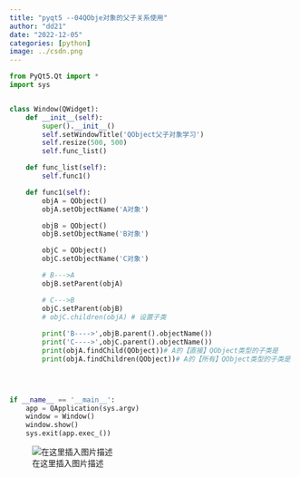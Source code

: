 ```yaml
---
title: "pyqt5 --04QObje对象的父子关系使用"
author: "dd21"
date: "2022-12-05" 
categories: [python]
image: ../csdn.png
---
```



```python
from PyQt5.Qt import *
import sys


class Window(QWidget):
    def __init__(self):
        super().__init__()
        self.setWindowTitle('QObject父子对象学习')
        self.resize(500, 500)
        self.func_list()

    def func_list(self):
        self.func1()

    def func1(self):
        objA = QObject()
        objA.setObjectName('A对象')

        objB = QObject()
        objB.setObjectName('B对象')

        objC = QObject()
        objC.setObjectName('C对象')

        # B--->A
        objB.setParent(objA)

        # C--->B
        objC.setParent(objB)
        # objC.children(objA) # 设置子类
        
        print('B---->',objB.parent().objectName())
        print('C---->',objC.parent().objectName())
        print(objA.findChild(QObject))# A的【直接】QObject类型的子类是
        print(objA.findChildren(QObject))# A的【所有】QObject类型的子类是
        



if __name__ == '__main__':
    app = QApplication(sys.argv)
    window = Window()
    window.show()
    sys.exit(app.exec_())

```
![在这里插入图片描述](https://img-blog.csdnimg.cn/8ba986cce7fe4fc29deb5ab22a74e3c0.png?x-oss-process=image/watermark,type_d3F5LXplbmhlaQ,shadow_50,text_Q1NETiBA5aSn5q-beg==,size_20,color_FFFFFF,t_70,g_se,x_16)

